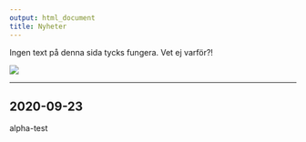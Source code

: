 ```yaml
---
output: html_document
title: Nyheter
---
```


Ingen text på denna sida tycks fungera. Vet ej varför?!


![](/img/logo/logo200.gif)

--------------------------------------------------------------------------------

## 2020-09-23

alpha-test

